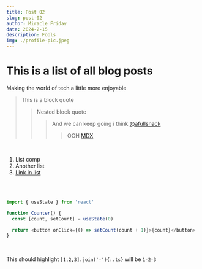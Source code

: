 ```yaml
---
title: Post 02
slug: post-02
author: Miracle Friday
date: 2024-2-15
description: Fools
img: ./profile-pic.jpeg
---
```


# This is a list of all blog posts


Making the world of tech a little more enjoyable

> This is a block quote
>> Nested block quote
>>> And we can keep going i think [@afullsnack](https://x.com/afullsnack)
>>>> OOH [MDX](#hello-mdx "hello mdx")

<br />

1. List comp
2. Another list
3. [Link in list](https://tambori.co)

<br />
<br />

```ts /useState/2 "count"2 title="state.ts" showLineNumbers
import { useState } from 'react'

function Counter() {
  const [count, setCount] = useState(0)

  return <button onClick={() => setCount(count + 1)}>{count}</button>
}
```

<br />

This should highlight `[1,2,3].join('-'){:.ts}` will be `1-2-3`
